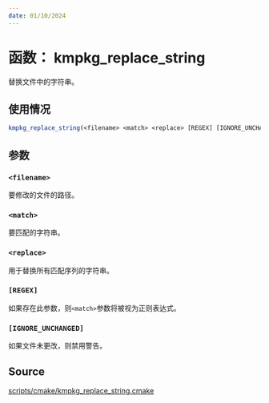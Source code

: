```yaml
---
date: 01/10/2024
---
```

# 函数： kmpkg_replace_string

替换文件中的字符串。

## 使用情况

```cmake
kmpkg_replace_string(<filename> <match> <replace> [REGEX] [IGNORE_UNCHANGED])
```

## 参数

### `<filename>`

要修改的文件的路径。

### `<match>`

要匹配的字符串。

### `<replace>`

用于替换所有匹配序列的字符串。

### `[REGEX]`

如果存在此参数，则`<match>`参数将被视为正则表达式。

### `[IGNORE_UNCHANGED]`

如果文件未更改，则禁用警告。

## Source

[scripts/cmake/kmpkg\_replace\_string.cmake](https://gitee.com/kumo-pub/kmpkg/blob/master/scripts/cmake/kmpkg_replace_string.cmake)
